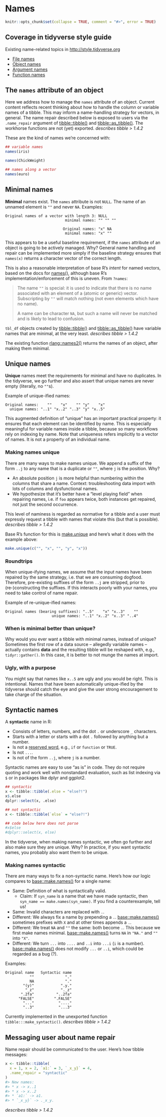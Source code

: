 # Names

```r
knitr::opts_chunk$set(collapse = TRUE, comment = "#>", error = TRUE)
```

## Coverage in tidyverse style guide

Existing name-related topics in <http://style.tidyverse.org>

  * [File names](http://style.tidyverse.org/files.html#names)
  * [Object names](http://style.tidyverse.org/syntax.html#object-names)
  * [Argument names](http://style.tidyverse.org/syntax.html#argument-names)
  * [Function names](http://style.tidyverse.org/functions.html#naming)
  
## The `names` attribute of an object

Here we address how to manage the `names` attribute of an object. Current content reflects recent thinking about how to handle the column or variable names of a tibble. This may inform a name-handling strategy for vectors, in general. The name repair described below is exposed to users via the `.name_repair` argument of [tibble::tibble()](https://tibble.tidyverse.org/reference/tibble.html) and [tibble::as_tibble()](https://tibble.tidyverse.org/reference/as_tibble.html). The workhorse functions are not (yet) exported. *describes tibble > 1.4.2*

These are the kind of names we're concerned with:

```r
## variable names
names(iris)

names(ChickWeight)

## names along a vector
names(euro)
```

## Minimal names

**Minimal** names exist. The `names` attribute is not `NULL`. The name of an unnamed element is `""` and never `NA`. Examples:

```
Original names of a vector with length 3: NULL
                           minimal names: "" "" ""
                           
                          Original names: "x" NA
                           minimal names: "x" ""
```

This appears to be a useful baseline requirement, if the `names` attribute of an object is going to be actively managed. Why? General name handling and repair can be implemented more simply if the baseline strategy ensures that `names(x)` returns a character vector of the correct length.

This is also a reasonable interpretation of base R's *intent* for named vectors, based on the docs for [names()](https://stat.ethz.ch/R-manual/R-patched/library/base/html/names.html), although base R's implementation/enforcement of this is uneven. From `?names`:
  
> The name `""` is special: it is used to indicate that there is no name
> associated with an element of a (atomic or generic) vector. Subscripting by
> `""` will match nothing (not even elements which have no name).
> 
> A name can be character `NA`, but such a name will never be matched and is
> likely to lead to confusion.

`tbl_df` objects created by [tibble::tibble()](https://tibble.tidyverse.org/reference/tibble.html) and [tibble::as_tibble()](https://tibble.tidyverse.org/reference/as_tibble.html) have variable names that are minimal, at the very least. *describes tibble > 1.4.2*

The existing function [rlang::names2()](https://rlang.r-lib.org/reference/names2.html) returns the names of an object, after making them minimal.

## Unique names

**Unique** names meet the requirements for minimal and have no duplicates. In the tidyverse, we go further and also assert that unique names are never empty (literally, no `""`s).

Example of unique-ified names:
```
Original names:    ""    "x"    "" "y"    "x"
  unique names: "..1" "x..2" "..3" "y" "x..5"
```

This augmented definition of "unique" has an important practical property: it ensures that each element can be identified by name. This is especially meaningful for variable names inside a tibble, because so many workflows rely on indexing by name. Note that uniqueness refers implicitly to a vector of names. It is not a property of an individual name.

### Making names unique

There are many ways to make names unique. We append a suffix of the form `..j` to any name that is a duplicate or `""`, where `j` is the position. Why?

  * An absolute position `j` is more helpful than numbering within the columns
that share a name. Context: troubleshooting data import with lots of columns
and dysfunctional names.
  * We hypothesize that it's better have a "level playing field" when repairing
names, i.e. if `foo` appears twice, both instances get repaired, not just the
second occurrence.

This level of naminess is regarded as normative for a tibble and a user must expressly request a tibble with names that violate this (but that is possible).  *describes tibble > 1.4.2*

Base R's function for this is [make.unique](https://stat.ethz.ch/R-manual/R-patched/library/base/html/make.unique.html) and here's what it does with the example above:

```r
make.unique(c("", "x", "", "y", "x"))
```

### Roundtrips

When unique-ifying names, we assume that the input names have been repaired by the same strategy, i.e. that we are consuming dogfood. Therefore, pre-existing suffixes of the form `..j` are stripped, prior to (re-)constructing the suffixes. If this interacts poorly with your names, you need to take control of name repair.

Example of re-unique-ified names:
```
Original names (bearing suffixes): "..5"    "x" "x..3"    ""
                     unique names: "..1" "x..2" "x..3" "..4" 
```

### When is minimal better than unique?

Why would you ever want a tibble with minimal names, instead of unique? Sometimes the first row of a data source -- allegedly variable names --
actually contains **data** and the resulting tibble will be reshaped with,
e.g., `tidyr::gather()`. In this case, it is better to not munge the names at
import.

### Ugly,  with a purpose

You might say that names like `x..5` are ugly and you would be right. This is intentional. Names that have been automatically unique-ified by the tidyverse should catch the eye and give the user strong encouragement to take charge of the situation.

## Syntactic names

A **syntactic** name in R:

 * Consists of letters, numbers, and the dot `.` or underscore `_` characters.
 * Starts with a letter or starts with a dot `.` followed by anything but a
   number.
 * Is not a [reserved word](https://stat.ethz.ch/R-manual/R-patched/library/base/html/Reserved.html), e.g., `if` or `function` or `TRUE`.
 * Is not `...`.
 * Is not of the form `..j`, where `j` is a number.

Syntactic names are easy to use "as is" in code. They do not require
quoting and work well with nonstandard evaluation, such as list indexing via
`$` or in packages like dplyr and ggplot2.

```r
## syntactic
x <- tibble::tibble(.else = "else?!")
x$.else
dplyr::select(x, .else)
```


```r
## not syntactic
x <- tibble::tibble(`else` = "else?!")

## code below here does not parse
#x$else
#dplyr::select(x, else)
```

In the tidyverse, when making names syntactic, we often go further and also make sure they are unique. Why? In practice, if you want syntactic names, you probably also want them to be unique.

### Making names syntactic

There are many ways to fix a non-syntactic name. Here's how our logic
compares to [base::make.names()](https://stat.ethz.ch/R-manual/R-patched/library/base/html/make.names.html) for a single name:

 * Same: Definition of what is syntactically valid.
   - Claim: If `syn_name` is a name that we have made syntactic, then
     `syn_name == make.names(syn_name)`. If you find a counterexample, tell us!
 * Same: Invalid characters are replaced with `.`.
 * Different: We always fix a name by prepending a `.`. [base::make.names()](https://stat.ethz.ch/R-manual/R-patched/library/base/html/make.names.html)
   sometimes prefixes with `X` and at other times appends a `.`.
 * Different: We treat `NA` and `""` the same: both become `.`. This because we
   first make names minimal. [base::make.names()](https://stat.ethz.ch/R-manual/R-patched/library/base/html/make.names.html) turns `NA` in `"NA."` and `""` into `"X"`.
 * Different: We turn `...` into `....` and `..i` into `...i` (`i` is a
   number). [base::make.names()](https://stat.ethz.ch/R-manual/R-patched/library/base/html/make.names.html) does not modify `...` or `..i`, which could
   be regarded as a bug (?).

Examples:
```
Original name   Syntactic name
           ""              "."
           NA              "."
        "(y)"            ".y."
         "_z"            "._z"
       ".2fa"          "..2fa"
      "FALSE"         ".FALSE"
        "..."           "...."
        "..3"           "...3"
```

Currently implemented in the unexported function `tibble:::make_syntactic()`.  *describes tibble > 1.4.2*

## Messaging user about name repair

Name repair should be communicated to the user. Here's how tibble messages:

```r
x <- tibble::tibble(
  x = 1, x = 2, `a1:` = 3, `_x_y}` = 4,
  .name_repair = "syntactic"
)
#> New names:
#> * x -> x..1
#> * x -> x..2
#> * `a1:` -> a1.
#> * `_x_y}` -> ._x_y.
```

<!-- replace static code above with real code after tibble release -->

*describes tibble > 1.4.2*